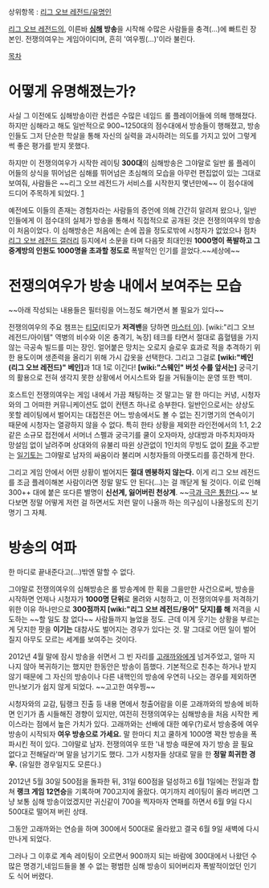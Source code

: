 상위항목 : [[리그 오브 레전드/유명인]]

[[리그 오브 레전드]]의, 이른바 '''[[심해]] 방송'''을 시작해 수많은 사람들을 충격(…)에 빠트린 장본인. 전쟁의여우는 게임아이디며, 흔히 '여우찡(…)'이라 불린다.

[[목차]]
= 어떻게 유명해졌는가? = 
사실 그 이전에도 심해방송이란 컨셉은 수많은 네임드 롤 플레이어들에 의해 행해졌다. 하지만 심해라고 해도 일반적으로 900~1250대의 점수대에서 방송들이 행해졌고, 방송인들도 그저 단순한 학살을 통해 자신의 실력을 과시하려는 의도를 가지고 있어 그렇게 썩 좋은 평가를 받지 못했다.

하지만 이 전쟁의여우가 시작한 레이팅 '''300대'''의 심해방송은 그야말로 일반 롤 플레이어들의 상식을 뛰어넘은 심해를 뛰어넘은 초심해의 모습을 아무런 편집없이 있는 그대로 보여줘, 사람들은 ~~리그 오브 레전드가 서비스를 시작한지 몇년만에~~ 이 점수대에 드디어 주목하게 되었다. [http://blog.naver.com/cutyel?Redirect=Log&logNo=150136291326&from=postView]

예전에도 이들의 존재는 경험자라는 사람들의 증언에 의해 간간히 알려져 왔으나, 일반인들에게 이 점수대의 실체가 방송을 통해서 직접적으로 공개된 것은 전쟁의여우의 방송이 처음이었다. 이 심해방송은 처음에는 손에 꼽을 정도로밖에 시청자가 없었으나 점차 [[리그 오브 레전드 갤러리]] 등지에서 소문을 타며 다음팟 최대인원 '''1000명이 폭발하고 그 중계방의 인원도 1000명을 초과할 정도로''' 폭발적인 인기를 끌었다.~~세상에~~


= 전쟁의여우가 방송 내에서 보여주는 모습 =
~~아래 작성되는 내용들은 필터링을 어느정도 해가면서 볼 필요가 있다~~

전쟁의여우의 주요 챔프는 [[티모]](티모가 '''저격밴'''을 당하면 [[마스터 이]]). [wiki:"리그 오브 레전드/아이템" 역병의 비수와 이온 충격기, 녹장] 테크를 타면서 절대로 흡혈템을 가지 않는 극공속 빌드를 미는 장인. 얼어붙은 망치는 오로지 슬로우 효과로 적을 추격하기 위한 용도이며 생존력을 올리기 위해 가시 갑옷을 선택한다. 그리고 그걸로 '''[wiki:"베인(리그 오브 레전드)" 베인]'''과 1대 1로 이긴다! '''[wiki:"스웨인" 버섯 수를 앞서는]''' 궁극기의 활용으로 전혀 생각지 못한 상황에서 어시스트와 킬을 거둬들이는 운영 또한 백미.

호스트인 전쟁의여우는 게임 내에서 가끔 채팅하는 것 말고는 말 한 마디는 커녕, 시청자와의 그 어떠한 커뮤니케이션도 없이 컨텐츠 하나로 승부한다. 일반인으로서는 상상도 못할 레이팅에서 벌어지는 대접전은 어느 방송에서도 볼 수 없는 진기명기의 연속이기 때문에 시청자는 열광하지 않을 수 없다. 특히 한타 상황을 제외한 라인전에서의 1:1, 2:2 같은 소규모 접전에서 서머너 스펠과 궁극기를 쿨이 오자마자, 상대방과 마주치자마자 망설임 없이 날려주며 상대와의 유불리 따윈 상관없이 1인치의 무빙도 없이 [[칼]]을 주고받는 [[일기토]]는 그야말로 남자의 싸움이라 불리며 시청자들의 아랫도리를 흥건하게 한다.

그리고 게임 안에서 어떤 상황이 벌어지든 '''절대 멘붕하지 않는다.''' 이게 리그 오브 레전드를 조금 플레이해본 사람이라면 정말 말도 안 된다(…)는 걸 깨닫게 될 것이다. 이로 인해 300++ 대에 붙은 또다른 별명이 '''신선계, 잃어버린 천상계'''. ~~[[극과 극은 통한다]].~~ 보다보면 정말 어떻게 저런 걸 하면서도 저런 말이 나올까 하는 의구심이 나올정도의 진기명기 그 자체.

= 방송의 여파 =
한 마디로 끝내준다고(…)밖엔 말할 수 없다.

그야말로 전쟁의여우의 심해방송은 롤 방송계에 한 획을 그을만한 사건으로써, 방송을 시작하면 언제나 시청자가 '''1000명 단위'''로 몰려와 시청하고, 이 전쟁의여우를 저격하기 위한 이유 하나만으로 '''300점까지 [wiki:"리그 오브 레전드/용어" 닷지]를 해''' 저격을 시도하는 ~~할 일도 참 없다~~ 사람들까지 늘었을 정도. 근데 이게 웃기는 상황을 부르는게 닷지한 팟을 '''이기는''' 대참사도 벌어지는 경우가 있다는 것. 말 그대로 어떤 일이 벌어질지 아무도 모르는 세계를 보여주는 것이다.

2012년 4월 말에 잠시 방송을 쉬면서 그 빈 자리를 [[고래까와]]에게 넘겨주었고, 얼마 지나지 않아 복귀하기는 했지만 한동안은 방송이 뜸했다. 기본적으로 친추는 하거나 받지 않기 때문에 그 자신의 방송이나 다른 내핵인의 방송에 우연히 나오는 경우를 제외하면 만나보기가 쉽지 않게 되었다. ~~고고한 여우찡~~ 

시청자와의 교감, 팀랭크 진출 등 내용 면에서 청출어람을 이룬 고래까와의 방송에 비하면 인기가 좀 시들해진 경향이 있지만, 여전히 전쟁의여우는 심해방송을 처음 시작한 케이스라는 점에서 높은 가치가 있다. 고래까와는 선배에 대한 예우(?)로서 방송중에 여우방송이 시작되자 '''여우 방송으로 가세요.''' 말 한마디 치고 쿨하게 1000명 꽉찬 방송을 폭파시킨 적이 있다. 그야말로 남자. 전쟁의여우 또한 '내 방송 때문에 자기 방송 끌 필요 없다고 전해달라'며 말을 남기기도 했다. 그가 시청자들 상대로 말을 한 '''정말 희귀한 경우.''' (유일한 경우일지도 모른다.)

2012년 5월 30일 500점을 돌파한 뒤, 31일 600점을 덜성하고 6월 1일에는 전일과 합쳐 '''랭크 게임 12연승'''을 기록하며 700고지에 올랐다. 여기까지 레이팅이 올라 버리면 그냥 보통 심해 방송이었겠지만 귀신같이 700을 찍자마자 연패를 하면서 6월 9일 다시 500대로 떨어져 버린 상태.

그동안 고래까와는 연승을 하며 300에서 500대로 올라왔고 결국 6월 9일 새벽에 다시 만나게 되었다.

그러나 그 이후로 계속 레이팅이 오르면서 900까지 되는 바람에 300대에서 나왔던 수많은 명경기,네임드들을 볼 수 없는 평범한 심해 방송이 되어버리자 폭발적이었던 인기도 식어 버렸다.
